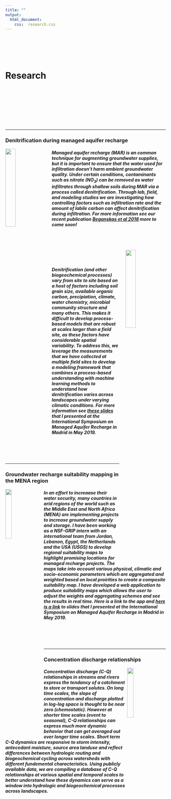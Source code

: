 ```yaml
---
title: ""
output:
  html_document:
    css:  research.css
---
```


<br>
<br>
<br>
<br>

# Research
<br>
<br>
<br>
<br>
<br>
<br>
<br>


---
### Denitrification during managed aquifer recharge

<img src="images/PlotSampling.png" style="width:25%; height = 150px; margin-right: 20px" align="left">


##### Managed aquifer recharge (MAR) is an common technique for augmenting groundwater supplies, but it is important to ensure that the water used for infiltration doesn't harm ambient groundwater quality. Under certain conditions, contaminants such as nitrate (NO~3~) can be removed as water infiltrates through shallow soils during MAR via a process called denitrification. Through lab, field, and modeling studies we are investigating how controlling factors such as infiltration rate and the amount of labile carbon can affect denitrification during infiltration. For more information see our recent publication [_Beganskas et al 2018_](files/Beganskas_WR_2019.pdf) more to come soon!

<br>
<br>

<img src="images/ModelingFramework.gif" style="width:25%; height = 150px; margin-left: 20px" align="right">

<br>
<br>
<style>
div.blue { background-color:white; border-radius: 5px; padding: 20px;}
</style>
<div class = "blue">



##### Denitrification (and other biogeochemical processes) vary from site to site based on a host of factors including soil grain size, available organic carbon, precipiation, climate, water chemistry, microbial community structure and many others. This makes it difficult to develop process-based models that are robust at scales larger than a field site, as these factors have considerable spatial variability. To address this, we leverage the measurements that we have collected at multiple field sites to develop a modeling framework that combines a process-based understanding with machine learning methods to understand how denitrification varies across landscapes under varying climatic conditions. For more information see [_these slides_](files/ISMAR_DenitMapping_Presentation.pdf) that I presented at the International Symposium on Managed Aquifer Recharge in Madrid in May 2019.

</div>
<br>
<br>
<br>

********

### Groundwater recharge suitability mapping in the MENA region

<img src="images/JordanWadi.jpg" style="width:20%; height = 150px; margin-right: 20px" align="left">

##### In an effort to increaase their water security, many countries in arid regions of the world such as the Middle East and North Africa (MENA) are implementing projects to increase groundwater supply and storage. I have been working as a NSF-GRIP intern with an international team from Jordan, Lebanon, Egypt, the Netherlands and the USA (USGS) to develop regional suitability maps to highlight promising locations for managed recharge projects. The maps take into account various physical, climatic and socio-economic parameters which are aggregated and weighted based on local proirities to create a composite suitability map. I have developed a web application to produce suitability maps which allows the user to adjust the weights and aggregating schemes and see the results in real time. Here is a link to the app and [_here is a link_](files/ISMAR_AppPresentation.pdf) to slides that I presented at the International Symposium on Managed Aquifer Recharge in Madrid in May 2019.


<br>
<br>
<br>

********

### Concentration discharge relationships

<img src="images/BP.jpg" style="width:20%; height = 150px; margin-right: 20px" align="right">

##### Concentration discharge (C-Q) relationships in streams and rivers express the tendancy of a catchment to store or transport solutes. On long time scales, the slope of concentration and discharge plotted in log-log space is thought to be near zero (chemostatic). However at shorter time scales (event to seasonal), C-Q relationships can express much more dynamic behavior that can get averaged out over longer time scales. Short term C-Q dynamics are responsive to storm intensity, antecedant moisture, source area landuse and reflect differences between hydrologic routing and biogeochemical cycling across watersheds with different fundemental characteristics. Using publicly available data, we are compiling a database of C-Q relationships at various spatial and temporal scales to better understand how these dynamics can serve as a window into hydrologic and biogeochemical processes across landscapes.
